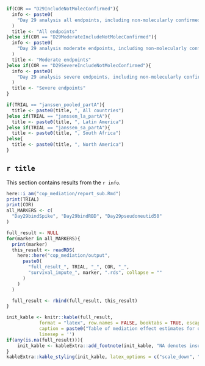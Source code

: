 ```r
if(COR == "D29IncludeNotMolecConfirmed"){
  info <- paste0(
    "Day 29 analysis all endpoints, including non-molecularly confirmed endpoints starting seven days after first dose."
  )
  title <- "All endpoints"
}else if(COR == "D29ModerateIncludeNotMolecConfirmed"){
  info <- paste0(
    "Day 29 analysis moderate endpoints, including non-molecularly confirmed endpoints starting seven days after first dose."
  )
  title <- "Moderate endpoints"
}else if(COR == "D29SevereIncludeNotMolecConfirmed"){
  info <- paste0(
    "Day 29 analysis severe endpoints, including non-molecularly confirmed endpoints starting seven days after first dose."
  )
  title <- "Severe endpoints"
}

if(TRIAL == "janssen_pooled_partA"){
  title <- paste0(title, ", All countries")
}else if(TRIAL == "janssen_la_partA"){
  title <- paste0(title, ", Latin America")
}else if(TRIAL == "janssen_sa_partA"){
  title <- paste0(title, ", South Africa")
}else{
  title <- paste0(title, ", North America")
}

```

## `r title`

This section contains results from the `r info`.

```r
here::i_am("cop_mediation/report_sub.Rmd")
print(TRIAL)
print(COR)
all_MARKERS <- c(
  "Day29bindSpike", "Day29bindRBD", "Day29pseudoneutid50"
)

full_result <- NULL
for(marker in all_MARKERS){
  print(marker)
  this_result <- readRDS(
    here::here("cop_mediation/output", 
      paste0(
        "full_result_", TRIAL, "_", COR, "_", 
        "survival_impute_", marker, ".rds", collapse = ""
      )
    )
  )

  full_result <- rbind(full_result, this_result)
}

init_kable <- knitr::kable(full_result, 
            format = "latex", row.names = FALSE, booktabs = TRUE, escape = FALSE,
            caption = paste0("Table of mediation effect estimates for quantitative markers with 95\\% confidence intervals. \\newline{} Direct VE = VE comparing vaccine vs. placebo with marker set to distribution in placebo. \\newline{} Indirect VE = VE in vaccinated comparing observed marker vs. hypothetical marker under placebo. \\newline{} Prop. mediated = fraction of total risk reduction from vaccine attributed to antibody response."),
            linesep = '')
if(any(is.na(full_result))){
	init_kable <- kableExtra::add_footnote(init_kable, "NA denotes insufficient overlap in antibody response between vaccinated and control participants.")
}
kableExtra::kable_styling(init_kable, latex_options = c("scale_down", "HOLD_position"))
```
